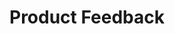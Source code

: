 ---
layout: "../../layouts/ProjectLayout.astro"
title: "Product Feedback"
description: "An app to request and give feedback to a product. Part of Frontendmentor.io Guru challenge"
cover: "https://request-d.vercel.app/logo-on-black.png"
techs : 
    - next.js
    - planetscale
    - tailwind
    - prisma
    - trpc
---